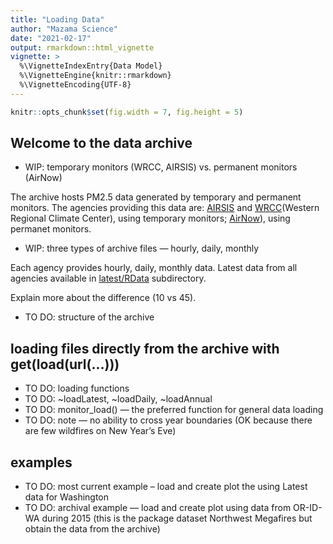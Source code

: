 ```yaml
---
title: "Loading Data"
author: "Mazama Science"
date: "2021-02-17"
output: rmarkdown::html_vignette
vignette: >
  %\VignetteIndexEntry{Data Model}
  %\VignetteEngine{knitr::rmarkdown}
  %\VignetteEncoding{UTF-8}
---
```


```r
knitr::opts_chunk$set(fig.width = 7, fig.height = 5)
```

## Welcome to the data archive

* WIP: temporary monitors (WRCC, AIRSIS) vs. permanent monitors (AirNow)

The archive hosts PM2.5 data generated by temporary and permanent monitors. The agencies providing this data are: [AIRSIS](https://app.airsis.com/USFS) and [WRCC](http://www.wrcc.dri.edu)(Western Regional Climate Center), using temporary monitors; [AirNow](https://www.airnow.gov)), using permanet monitors. 

* WIP: three types of archive files — hourly, daily, monthly

Each agency provides hourly, daily, monthly data. 
Latest data from all agencies available in [latest/RData](https://haze.airfire.org/monitoring/latest/RData/) subdirectory. 

Explain more about the difference (10 vs 45). 

* TO DO: structure of the archive


## loading files directly from the archive with get(load(url(…)))
* TO DO: loading functions
* TO DO: ~loadLatest, ~loadDaily, ~loadAnnual
* TO DO: monitor_load() — the preferred function for general data loading
* TO DO: note — no ability to cross year boundaries (OK because there are few wildfires on New Year’s Eve)


## examples
* TO DO: most current example -- load and create plot the using Latest data for Washington
* TO DO: archival example — load and create plot using data from OR-ID-WA during 2015 (this is the package dataset Northwest Megafires but obtain the data from the archive)
